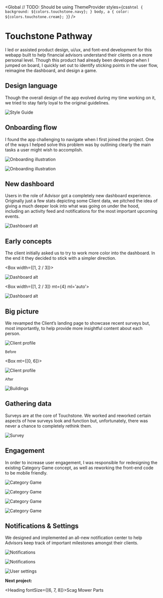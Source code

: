 
<SEO title="Touchstone Pathway" />

<Global
  // TODO: Should be using ThemeProvider
  styles={css`
    html {
      background: ${colors.touchstone.navy};
    }
    body,
    a {
      color: ${colors.touchstone.cream};
    }
  `}
/>

<Container>


# Touchstone Pathway

I led or assisted product design, ui/ux, and font-end development for this webapp built to help financial advisors understand their clients on a more personal level. Though this product had already been developed when I jumped on board, I quickly set out to identify sticking points in the user flow, reimagine the dashboard, and design a game.

</Container>


<!-- /// NEW SECTION \\\ -->

<Container text>


## Design language

Though the overall design of the app evolved during my time working on it, we tried to stay fairly loyal to the original guidelines.

</Container>


<Container>


![Style Guide](../../images/touchstone/style-guide.jpg)

</Container>


<!-- /// NEW SECTION \\\ -->

<Container text>


## Onboarding flow

I found the app challenging to navigate when I first joined the project. One of the ways I helped solve this problem was by outlining clearly the main tasks a user might wish to accomplish.

</Container>


<Container width={sizes.medium}>


![Onboarding illustration](../../images/touchstone/illustrations.jpg)

![Onboarding illustration](../../images/touchstone/flow.jpg)

</Container>


<!-- /// NEW SECTION \\\ -->

<Container text>


## New dashboard

Users in the role of Advisor got a completely new dashboard experience. Originally just a few stats depicting some Client data, we pitched the idea of giving a much deeper look into what was going on under the hood, including an activity feed and notifications for the most important upcoming events.

</Container>


<Container width={sizes.medium}>


![Dashboard alt](../../images/touchstone/dashboard-final.jpg)

</Container>


<!-- /// NEW SECTION \\\ -->

<Container text>


## Early concepts

The client initially asked us to try to work more color into the dashboard. In the end it they decided to stick with a simpler direction.

</Container>


<Container full px={4}>


<Box width={[1, 2 / 3]}>


![Dashboard alt](../../images/touchstone/dashboard-alt-1.jpg)

</Box>


<Box width={[1, 2 / 3]} mt={4} ml='auto'>


![Dashboard alt](../../images/touchstone/dashboard-alt-2.jpg)

</Box>


</Container>


<!-- /// NEW SECTION \\\ -->

<Container text>


## Big picture

We revamped the Client&rsquo;s landing page to showcase recent surveys but, most importantly, to help provide more insightful content about each person.

</Container>


<Container full grid>


<Box>


![Client profile](../../images/touchstone/client-profile-old.jpg)

<small>Before</small>

</Box>


<Box mt={[0, 6]}>


![Client profile](../../images/touchstone/client-profile-1.jpg)

<small>After</small>

</Box>


</Container>


![Buildings](../../images/touchstone/featured.jpg)

<!-- /// NEW SECTION \\\ -->

<Container text>


## Gathering data

Surveys are at the core of Touchstone. We worked and reworked certain aspects of how surveys look and function but, unfortunately, there was never a chance to completely rethink them.

</Container>


<Container width={sizes.medium}>


![Survey](../../images/touchstone/survey-results-view.jpg)

</Container>


<!-- /// NEW SECTION \\\ -->

<Container text>


## Engagement

In order to increase user engagement, I was responsible for redesigning the existing Category Game concept, as well as reworking the front-end code to be mobile friendly.

</Container>


<Container full grid>


![Category Game](../../images/touchstone/category-game-1.jpg)

![Category Game](../../images/touchstone/category-game-2.jpg)

![Category Game](../../images/touchstone/category-game-4.jpg)

![Category Game](../../images/touchstone/category-game-3.jpg)

</Container>


<!-- /// NEW SECTION \\\ -->

<Container text>


## Notifications &amp; Settings

We designed and implemented an all-new notification center to help Advisors keep track of important milestones amongst their clients.

</Container>


<Container grid full>


<Box>


![Notifications](../../images/touchstone/advisor-notifications.jpg)

![Notifications](../../images/touchstone/advisor-notifications-settings.jpg)

</Box>


![User settings](../../images/touchstone/user-profile.jpg)

</Container>


<!-- /// NEXT PROJECT \\\ -->

<Container text>


**Next project:**

<Link to='/project/scag'>


<Heading fontSize={[6, 7, 8]}>Scag Mower Parts</Heading>

</Link>


</Container>

